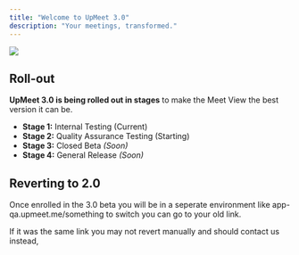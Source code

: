 ```yaml
---
title: "Welcome to UpMeet 3.0"
description: "Your meetings, transformed."
---
```

<Frame>
  <img src="https://github.com/upmeethq/upmeet-docs/blob/main/images/Screenshot%202023-03-11%20at%2020.33.07.png?raw=true" />
</Frame>

<br/>

## Roll-out
**UpMeet 3.0 is being rolled out in stages** to make the Meet View the best version it can be.
- **Stage 1:** Internal Testing (Current)
- **Stage 2:** Quality Assurance Testing (Starting)
- **Stage 3:** Closed Beta _(Soon)_
- **Stage 4:** General Release _(Soon)_

## Reverting to 2.0
Once enrolled in the 3.0 beta you will be in a seperate environment like app-qa.upmeet.me/something
to switch you can go to your old link.

If it was the same link you may not revert manually and should contact us instead,
